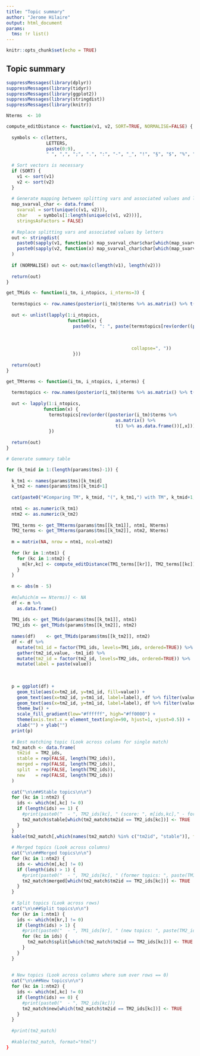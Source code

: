 ```yaml
---
title: "Topic summary"
author: "Jerome Hilaire"
output: html_document
params: 
  tms: !r list()
---
```


```r
knitr::opts_chunk$set(echo = TRUE)
```

## Topic summary

```r
suppressMessages(library(dplyr))
suppressMessages(library(tidyr))
suppressMessages(library(ggplot2))
suppressMessages(library(stringdist))
suppressMessages(library(knitr))

Nterms  <- 10

compute_editDistance <- function(v1, v2, SORT=TRUE, NORMALISE=FALSE) {
  
  symbols <- c(letters,
               LETTERS,
               paste(0:9),
               " ", ",", ";", ".", ":", "-", "_", "!", "§", "$", "%", "&", "/", "(", ")", "=", "?", "`", "´", "*", "+", "~", "'", "#", "<", ">", "|", "°", "^")
  
  # Sort vectors is necessary
  if (SORT) {
    v1 <- sort(v1)
    v2 <- sort(v2)
  }
  
  # Generate mapping between splitting vars and associated values and letters
  map_svarval_char <- data.frame(
    svarval = sort(unique(c(v1, v2))),
    char    = symbols[1:length(unique(c(v1, v2)))],
    stringsAsFactors = FALSE)
  
  # Replace splitting vars and associated values by letters
  out <- stringdist(
    paste0(sapply(v1, function(x) map_svarval_char$char[which(map_svarval_char$svarval == x)]), collapse=""),
    paste0(sapply(v2, function(x) map_svarval_char$char[which(map_svarval_char$svarval == x)]), collapse="")
  )
  
  if (NORMALISE) out <- out/max(c(length(v1), length(v2)))
  
  return(out)
}

get_TMids <- function(i_tm, i_ntopics, i_nterms=3) {
  
  termstopics <- row.names(posterior(i_tm)$terms %>% as.matrix() %>% t())
  
  out <- unlist(lapply(1:i_ntopics, 
                       function(x) {
                         paste0(x, ": ", paste(termstopics[rev(order((posterior(i_tm)$terms %>% 
                                                                        as.matrix() %>% 
                                                                        t() %>% 
                                                                        as.data.frame())[,x]))][1:i_nterms], 
                                               collapse=", "))
                         }))
  
  return(out)
}

get_TMterms <- function(i_tm, i_ntopics, i_nterms) {
  
  termstopics <- row.names(posterior(i_tm)$terms %>% as.matrix() %>% t())
  
  out <- lapply(1:i_ntopics, 
              function(x) {
                termstopics[rev(order((posterior(i_tm)$terms %>% 
                                         as.matrix() %>% 
                                         t() %>% as.data.frame())[,x]))][1:i_nterms]
                })
  
  return(out)
}

# Generate summary table

for (k_tmid in 1:(length(params$tms)-1)) {
  
  k_tm1 <- names(params$tms)[k_tmid]
  k_tm2 <- names(params$tms)[k_tmid+1]
  
  cat(paste0("#Comparing TM", k_tmid, "(", k_tm1,") with TM", k_tmid+1, "(", k_tm2,")\n\n"))
    
  ntm1 <- as.numeric(k_tm1)
  ntm2 <- as.numeric(k_tm2)
  
  TM1_terms <- get_TMterms(params$tms[[k_tm1]], ntm1, Nterms)
  TM2_terms <- get_TMterms(params$tms[[k_tm2]], ntm2, Nterms)
  
  m = matrix(NA, nrow = ntm1, ncol=ntm2)
  
  for (kr in 1:ntm1) {
    for (kc in 1:ntm2) {
      m[kr,kc] <- compute_editDistance(TM1_terms[[kr]], TM2_terms[[kc]])
    }
  }
  
  m <- abs(m - 5)
  
  #m[which(m == Nterms)] <- NA
  df <- m %>% 
    as.data.frame()
  
  TM1_ids <- get_TMids(params$tms[[k_tm1]], ntm1)
  TM2_ids <- get_TMids(params$tms[[k_tm2]], ntm2)
  
  names(df)    <- get_TMids(params$tms[[k_tm2]], ntm2)
  df <- df %>% 
    mutate(tm1_id = factor(TM1_ids, levels=TM1_ids, ordered=TRUE)) %>% 
    gather(tm2_id,value, -tm1_id) %>% 
    mutate(tm2_id = factor(tm2_id, levels=TM2_ids, ordered=TRUE)) %>% 
    mutate(label = paste(value))
  
  
  
  p = ggplot(df) +
    geom_tile(aes(x=tm2_id, y=tm1_id, fill=value)) +
    geom_text(aes(x=tm2_id, y=tm1_id, label=label), df %>% filter(value == 0), color="white") +
    geom_text(aes(x=tm2_id, y=tm1_id, label=label), df %>% filter(value != 0), color="#bbbbbb") +
    theme_bw() +
    scale_fill_gradient(low="#ffffff", high="#ff0000") +
    theme(axis.text.x = element_text(angle=90, hjust=1, vjust=0.5)) + 
    xlab("") + ylab("")
  print(p)
  
  # Best matching topic (Look across colums for single match)
  tm2_match <- data.frame(
    tm2id  = TM2_ids,
    stable = rep(FALSE, length(TM2_ids)),
    merged = rep(FALSE, length(TM2_ids)),
    split  = rep(FALSE, length(TM2_ids)),
    new    = rep(FALSE, length(TM2_ids))
  )
  
  cat("\n\n##Stable topics\n\n")
  for (kc in 1:ntm2) {
    ids <- which(m[,kc] != 0)
    if (length(ids) == 1) {
      #print(paste0("  - ", TM2_ids[kc], " (score: ", m[ids,kc]," - former topic: ", TM1_ids[ids], ")"))
      tm2_match$stable[which(tm2_match$tm2id == TM2_ids[kc])] <- TRUE
    }
  }
  kable(tm2_match[,which(names(tm2_match) %in% c("tm2id", "stable")], format="html")
  
  # Merged topics (Look across columns)
  cat("\n\n##Merged topics\n\n")
  for (kc in 1:ntm2) {
    ids <- which(m[,kc] != 0)
    if (length(ids) > 1) {
      #print(paste0("  - ", TM2_ids[kc], " (former topics: ", paste(TM1_ids[ids], collapse="; "), ")"))
      tm2_match$merged[which(tm2_match$tm2id == TM2_ids[kc])] <- TRUE
    }
  }
  
  # Split topics (Look across rows)
  cat("\n\n##Split topics\n\n")
  for (kr in 1:ntm1) {
    ids <- which(m[kr,] != 0)
    if (length(ids) > 1) {
      #print(paste0("  - ", TM1_ids[kr], " (new topics: ", paste(TM2_ids[ids], collapse="; "), ")"))
      for (kc in ids) {
        tm2_match$split[which(tm2_match$tm2id == TM2_ids[kc])] <- TRUE
      }
    }
  }
  
  
  # New topics (Look across columns where sum over rows == 0)
  cat("\n\n##New topics\n\n")
  for (kc in 1:ntm2) {
    ids <- which(m[,kc] != 0)
    if (length(ids) == 0) {
      #print(paste0("  - ", TM2_ids[kc]))
      tm2_match$new[which(tm2_match$tm2id == TM2_ids[kc])] <- TRUE
    }
  }
  
  #print(tm2_match)
  
  #kable(tm2_match, format="html")
}


```
